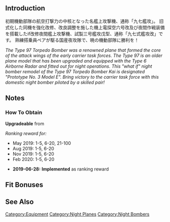 {{EquipmentInfo|345}}

==Introduction==
初期機動部隊の航空打撃力の中核となった名艦上攻撃機、通称「九七艦攻」。
旧式化した同機を強化改修、改良調整を施した機上電探空六号改及び夜間作戦装備を搭載したif改修夜間艦上攻撃機、試製三号艦攻戊型、通称「九七式艦攻改」です。
熟練搭乗員ペアが駆る国産夜攻隊で、暁の機動部隊に勝利を！

''The Type 97 Torpedo Bomber was a renowned plane that formed the core of the attack wings of the early carrier task forces. The Type 97 is an older plane model that has been upgraded and equipped with the Type 6 Airborne Radar and fitted out for night operations. This "what if" night bomber remodel of the Type 97 Torpedo Bomber Kai is designated "Prototype No. 3 Model E". Bring victory to the carrier task force with this domestic night bomber piloted by a skilled pair!''

==Notes==
<div class="mw-collapsible"><h3>How To Obtain</h3>
<div class="mw-collapsible-content">
'''Upgradeable''' from {{Equipment/Link|Type 97 Torpedo Bomber (Skilled)}}

''Ranking reward for:''
* May 2019: 1-5, 6-20, 21-100
* Aug 2019: 1-5, 6-20
* Nov 2019: 1-5, 6-20
* Feb 2020: 1-5, 6-20

</div></div>


<div class="mw-collapsible><h3>Updates History</h3>
<div class="mw-collapsible-content>
* '''2019-06-28:''' '''Implemented''' as ranking reward
</div></div>

==Fit Bonuses==
{{:Prototype Type 97 Torpedo Bomber Kai (Skilled) No. 3 Model E (w/ Type 6 Airborne Radar Kai)/Bonuses}}

==See Also==
{{Equipmentlist}}
[[Category:Equipment]]
[[Category:Night Planes]]
[[Category:Night Bombers]]